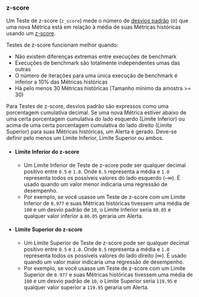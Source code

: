 ### z-score

Um Teste de z-score (`z_score`) mede o número de [desvios padrão](https://en.wikipedia.org/wiki/Standard_deviation) (σ)
que uma nova Métrica está em relação à média de suas Métricas históricas usando um [z-score](https://en.wikipedia.org/wiki/Standard_score).

Testes de z-score funcionam melhor quando:
- Não existem diferenças extremas entre execuções de benchmark
- Execuções de benchmark são totalmente independentes umas das outras
- O número de iterações para uma única execução de benchmark é inferior a 10% das Métricas históricas
- Há pelo menos 30 Métricas históricas (Tamanho mínimo da amostra >= 30)

Para Testes de z-score, desvios padrão são expressos como uma porcentagem cumulativa decimal.
Se uma nova Métrica estiver abaixo de uma certa porcentagem cumulativa do lado esquerdo (Limite Inferior)
ou acima de uma certa porcentagem cumulativa do lado direito (Limite Superior) para suas Métricas históricas, um Alerta é gerado.
Deve-se definir pelo menos um Limite Inferior, Limite Superior ou ambos.

- #### Limite Inferior do z-score
  - Um Limite Inferior de Teste de z-score pode ser qualquer decimal positivo entre `0.5` e `1.0`.
Onde `0.5` representa a média e `1.0` representa todos os possíveis valores do lado esquerdo (-∞).
É usado quando um valor menor indicaria uma regressão de desempenho.
  - Por exemplo, se você usasse um Teste de z-score com um Limite Inferior de `0.977`
e suas Métricas históricas tivessem uma média de `100` e um desvio padrão de `10`,
o Limite Inferior seria `80.05` e
qualquer valor inferior a `80.05` geraria um Alerta.
- #### Limite Superior do z-score
  - Um Limite Superior de Teste de z-score pode ser qualquer decimal positivo entre `0.5` e `1.0`.
Onde `0.5` representa a média e `1.0` representa todos os possíveis valores do lado direito (∞).
É usado quando um valor maior indicaria uma regressão de desempenho.
  - Por exemplo, se você usasse um Teste de z-score com um Limite Superior de `0.977`
e suas Métricas históricas tivessem uma média de `100` e um desvio padrão de `10`,
o Limite Superior seria `119.95` e
qualquer valor superior a `119.95` geraria um Alerta.